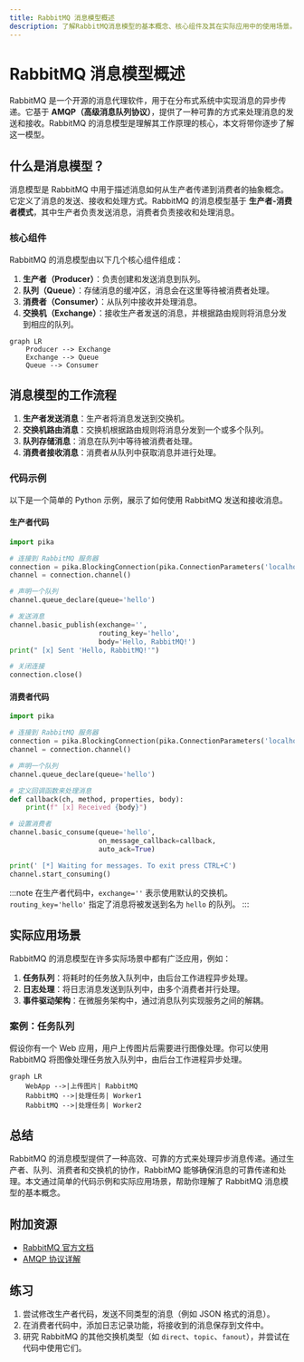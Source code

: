 ```yaml
---
title: RabbitMQ 消息模型概述
description: 了解RabbitMQ消息模型的基本概念、核心组件及其在实际应用中的使用场景。本文适合初学者，通过清晰的解释和代码示例帮助你快速入门。
---
```


# RabbitMQ 消息模型概述

RabbitMQ 是一个开源的消息代理软件，用于在分布式系统中实现消息的异步传递。它基于 **AMQP（高级消息队列协议）**，提供了一种可靠的方式来处理消息的发送和接收。RabbitMQ 的消息模型是理解其工作原理的核心，本文将带你逐步了解这一模型。

## 什么是消息模型？

消息模型是 RabbitMQ 中用于描述消息如何从生产者传递到消费者的抽象概念。它定义了消息的发送、接收和处理方式。RabbitMQ 的消息模型基于 **生产者-消费者模式**，其中生产者负责发送消息，消费者负责接收和处理消息。

### 核心组件

RabbitMQ 的消息模型由以下几个核心组件组成：

1. **生产者（Producer）**：负责创建和发送消息到队列。
2. **队列（Queue）**：存储消息的缓冲区，消息会在这里等待被消费者处理。
3. **消费者（Consumer）**：从队列中接收并处理消息。
4. **交换机（Exchange）**：接收生产者发送的消息，并根据路由规则将消息分发到相应的队列。

```mermaid
graph LR
    Producer --> Exchange
    Exchange --> Queue
    Queue --> Consumer
```

## 消息模型的工作流程

1. **生产者发送消息**：生产者将消息发送到交换机。
2. **交换机路由消息**：交换机根据路由规则将消息分发到一个或多个队列。
3. **队列存储消息**：消息在队列中等待被消费者处理。
4. **消费者接收消息**：消费者从队列中获取消息并进行处理。

### 代码示例

以下是一个简单的 Python 示例，展示了如何使用 RabbitMQ 发送和接收消息。

#### 生产者代码

```python
import pika

# 连接到 RabbitMQ 服务器
connection = pika.BlockingConnection(pika.ConnectionParameters('localhost'))
channel = connection.channel()

# 声明一个队列
channel.queue_declare(queue='hello')

# 发送消息
channel.basic_publish(exchange='',
                      routing_key='hello',
                      body='Hello, RabbitMQ!')
print(" [x] Sent 'Hello, RabbitMQ!'")

# 关闭连接
connection.close()
```

#### 消费者代码

```python
import pika

# 连接到 RabbitMQ 服务器
connection = pika.BlockingConnection(pika.ConnectionParameters('localhost'))
channel = connection.channel()

# 声明一个队列
channel.queue_declare(queue='hello')

# 定义回调函数来处理消息
def callback(ch, method, properties, body):
    print(f" [x] Received {body}")

# 设置消费者
channel.basic_consume(queue='hello',
                      on_message_callback=callback,
                      auto_ack=True)

print(' [*] Waiting for messages. To exit press CTRL+C')
channel.start_consuming()
```

:::note
在生产者代码中，`exchange=''` 表示使用默认的交换机。`routing_key='hello'` 指定了消息将被发送到名为 `hello` 的队列。
:::

## 实际应用场景

RabbitMQ 的消息模型在许多实际场景中都有广泛应用，例如：

1. **任务队列**：将耗时的任务放入队列中，由后台工作进程异步处理。
2. **日志处理**：将日志消息发送到队列中，由多个消费者并行处理。
3. **事件驱动架构**：在微服务架构中，通过消息队列实现服务之间的解耦。

### 案例：任务队列

假设你有一个 Web 应用，用户上传图片后需要进行图像处理。你可以使用 RabbitMQ 将图像处理任务放入队列中，由后台工作进程异步处理。

```mermaid
graph LR
    WebApp -->|上传图片| RabbitMQ
    RabbitMQ -->|处理任务| Worker1
    RabbitMQ -->|处理任务| Worker2
```

## 总结

RabbitMQ 的消息模型提供了一种高效、可靠的方式来处理异步消息传递。通过生产者、队列、消费者和交换机的协作，RabbitMQ 能够确保消息的可靠传递和处理。本文通过简单的代码示例和实际应用场景，帮助你理解了 RabbitMQ 消息模型的基本概念。

## 附加资源

- [RabbitMQ 官方文档](https://www.rabbitmq.com/documentation.html)
- [AMQP 协议详解](https://www.amqp.org/)

## 练习

1. 尝试修改生产者代码，发送不同类型的消息（例如 JSON 格式的消息）。
2. 在消费者代码中，添加日志记录功能，将接收到的消息保存到文件中。
3. 研究 RabbitMQ 的其他交换机类型（如 `direct`、`topic`、`fanout`），并尝试在代码中使用它们。
